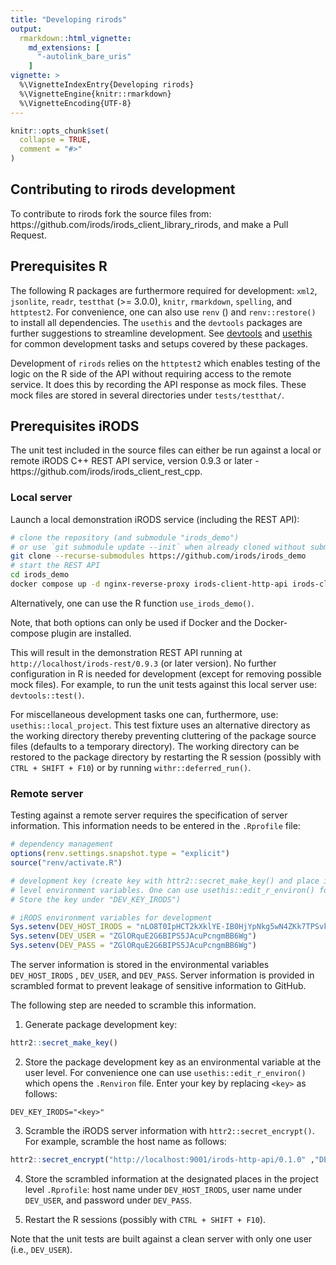 ```yaml
---
title: "Developing rirods"
output: 
  rmarkdown::html_vignette:
    md_extensions: [ 
      "-autolink_bare_uris" 
    ]
vignette: >
  %\VignetteIndexEntry{Developing rirods}
  %\VignetteEngine{knitr::rmarkdown}
  %\VignetteEncoding{UTF-8}
---
```


```r
knitr::opts_chunk$set(
  collapse = TRUE,
  comment = "#>"
)
```

## Contributing to rirods development

To contribute to rirods fork the source files from: 
https://github.com/irods/irods_client_library_rirods, and make a Pull Request. 

## Prerequisites R

The following R packages are furthermore required for development: `xml2`, 
`jsonlite`, `readr`, `testthat` (>= 3.0.0), `knitr`, `rmarkdown`, `spelling`, 
and `httptest2`. For convenience, one can also use `renv` () and 
`renv::restore()` to install all dependencies. The `usethis` and the `devtools` 
packages are further suggestions to streamline development. See [devtools](https://devtools.r-lib.org/) and [usethis](https://usethis.r-lib.org/) 
for common development tasks and setups covered by these packages.

Development of `rirods` relies on the `httptest2` which enables testing of the 
logic on the R side of the API without requiring access to the remote service.
It does this by recording the API response as mock files. These mock files are 
stored in several directories under `tests/testthat/`.

## Prerequisites iRODS

The unit test included in the source files can either be run against a local or 
remote iRODS C++ REST API service, version 0.9.3 or later - 
https://github.com/irods/irods_client_rest_cpp.

### Local server

Launch a local demonstration iRODS service (including the REST API):

```bash
# clone the repository (and submodule "irods_demo")
# or use `git submodule update --init` when already cloned without submodules
git clone --recurse-submodules https://github.com/irods/irods_demo
# start the REST API
cd irods_demo
docker compose up -d nginx-reverse-proxy irods-client-http-api irods-client-icommands
```

Alternatively, one can use the R function `use_irods_demo()`.

Note, that both options can only be used if Docker and the Docker-compose plugin are installed.

This will result in the demonstration REST API running at `http://localhost/irods-rest/0.9.3` (or later version). 
No further configuration in R is needed for development (except for removing 
possible mock files). For example, to run the unit tests against this local 
server use: `devtools::test()`.

For miscellaneous development tasks one can, furthermore, use: `usethis::local_project`. 
This test fixture uses an alternative directory as the working directory thereby preventing 
cluttering of the package source files (defaults to a temporary directory). The working directory can be restored to the 
package directory by restarting the R session (possibly with `CTRL + SHIFT + F10`) or by running `withr::deferred_run()`. 

### Remote server

Testing against a remote server requires the specification of server 
information. This information needs to be entered in the `.Rprofile` file:

```r
# dependency management
options(renv.settings.snapshot.type = "explicit")
source("renv/activate.R")

# development key (create key with httr2::secret_make_key() and place in user
# level environment variables. One can use usethis::edit_r_environ() for this.
# Store the key under "DEV_KEY_IRODS")

# iRODS environment variables for development
Sys.setenv(DEV_HOST_IRODS = "nLO8T0IpHCT2kXklYE-IB0HjYpNkg5wN4ZKk7TPSvkwGf9FauDR-O5mVI-mmD2_zNFGLoaVcAgYl")
Sys.setenv(DEV_USER = "ZGlORquE2G6BIPS5JAcuPcngmBB6Wg")
Sys.setenv(DEV_PASS = "ZGlORquE2G6BIPS5JAcuPcngmBB6Wg")
```

The server information is stored in the environmental variables `DEV_HOST_IRODS`
, `DEV_USER`, and `DEV_PASS`. Server information is 
provided in scrambled format to prevent leakage of sensitive information to 
GitHub. 

The following step are needed to scramble this information.

1) Generate package development key:

```r
httr2::secret_make_key()
```

2) Store the package development key as an environmental variable at the user 
level. For convenience one can use `usethis::edit_r_environ()` which opens the 
`.Renviron` file. Enter your key by replacing `<key>` as follows:

```
DEV_KEY_IRODS="<key>"
```

3) Scramble the iRODS server information with `httr2::secret_encrypt()`. 
For example, scramble the host name as follows:

```r
httr2::secret_encrypt("http://localhost:9001/irods-http-api/0.1.0" ,"DEV_KEY_IRODS")
```

4) Store the scrambled information at the designated places in the project level 
`.Rprofile`: host name under `DEV_HOST_IRODS`, user name under `DEV_USER`, 
and password under `DEV_PASS`.

5) Restart the R sessions (possibly with `CTRL + SHIFT + F10`).

Note that the unit tests are built against a clean server with only one user 
(i.e., `DEV_USER`). 

